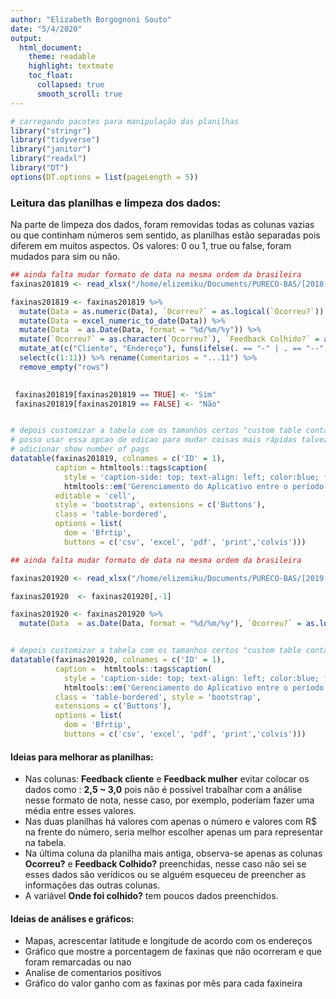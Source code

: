 ```yaml
---
author: "Elizabeth Borgognoni Souto"
date: "5/4/2020"
output: 
  html_document:
    theme: readable
    highlight: textmate
    toc_float:
      collapsed: true
      smooth_scroll: true
---
```


```r
# carregando pacotes para manipulação das planilhas
library("stringr")
library("tidyverse")
library("janitor")
library("readxl")
library("DT")
options(DT.options = list(pageLength = 5))
```


### Leitura das planilhas e limpeza dos dados:

Na parte de limpeza dos dados, foram removidas todas as colunas vazias ou que continham números sem sentido, as planilhas estão separadas pois diferem em muitos aspectos. Os valores: 0 ou 1, true ou false, foram mudados para sim ou não.

<!-- #### Planilha de dados das faxinas do Pureco de 2018 a 2019 -->
```r
## ainda falta mudar formato de data na mesma ordem da brasileira
faxinas201819 <- read_xlsx("/home/elizemiku/Documents/PURECO-BAS/[2018-2019]GerenciamentodoAplicativo.xlsx", skip = 1, col_names = TRUE)
```

<!-- #### Limpeza dos dados -->
```r
faxinas201819 <- faxinas201819 %>% 
  mutate(Data = as.numeric(Data), `Ocorreu?` = as.logical(`Ocorreu?`)) %>%
  mutate(Data = excel_numeric_to_date(Data)) %>% 
  mutate(Data  = as.Date(Data, format = "%d/%m/%y")) %>% 
  mutate(`Ocorreu?` = as.character(`Ocorreu?`), `Feedback Colhido?` = as.character(`Feedback Colhido?`)) %>%
  mutate_at(c("Cliente", "Endereço"), funs(ifelse(. == "-" | . == "--", NA, .))) %>%
  select(c(1:11)) %>% rename(Comentarios = "...11") %>% 
  remove_empty("rows") 
 
```

```r
 faxinas201819[faxinas201819 == TRUE] <- "Sim"
 faxinas201819[faxinas201819 == FALSE] <- "Não"
```

```r

```

```r
# depois customizar a tabela com os tamanhos certos "custom table container"
# posso usar essa opcao de edicao para mudar coisas mais rápidas talvez
# adicionar show number of pags
datatable(faxinas201819, colnames = c('ID' = 1), 
          caption = htmltools::tags$caption(
            style = 'caption-side: top; text-align: left; color:blue; font-size: 16px','Tabela 1: ', 
            htmltools::em('Gerenciamento do Aplicativo entre o período de 2018 a 2019.', )),
          editable = 'cell', 
          style = 'bootstrap', extensions = c('Buttons'), 
          class = 'table-bordered',
          options = list(
            dom = 'Bfrtip',
            buttons = c('csv', 'excel', 'pdf', 'print','colvis')))

```

<!-- #### Planilha de dados das faxinas do Pureco de 2019 a 2020 -->
```r

## ainda falta mudar formato de data na mesma ordem da brasileira

faxinas201920 <- read_xlsx("/home/elizemiku/Documents/PURECO-BAS/[2019-2020]GerenciamentodoAplicativo.xlsx", sheet = 2, skip = 1, col_names = TRUE)

faxinas201920  <- faxinas201920[,-1]

faxinas201920 <- faxinas201920 %>% 
  mutate(Data  = as.Date(Data, format = "%d/%m/%y"), `Ocorreu?` = as.logical(`Ocorreu?`))



```

```r
# depois customizar a tabela com os tamanhos certos "custom table container"
datatable(faxinas201920, colnames = c('ID' = 1),
          caption =  htmltools::tags$caption(
            style = 'caption-side: top; text-align: left; color:blue; font-size: 16px','Tabela 2: ', 
            htmltools::em('Gerenciamento do Aplicativo entre o período de 2019 a 2020.', )),
          class = 'table-bordered', style = 'bootstrap',
          extensions = c('Buttons'), 
          options = list(
            dom = 'Bfrtip',
            buttons = c('csv', 'excel', 'pdf', 'print','colvis')))
```


#### Ideias para melhorar as planilhas: 

- | Nas colunas: **Feedback cliente** e **Feedback mulher** evitar colocar os dados como : **2,5 ~ 3,0** pois não é possível trabalhar com a análise nesse formato de nota, nesse caso, por exemplo, poderíam fazer uma média entre esses valores.

- | Nas duas planilhas há valores com apenas o número e valores com R$ na frente do número, seria melhor escolher apenas um para representar na tabela. 

- | Na última coluna da planilha mais antiga, observa-se apenas as colunas **Ocorreu?** e **Feedback Colhido?** preenchidas, nesse caso não sei se esses dados são verídicos ou se alguém esqueceu de preencher as informações das outras  colunas.

- | A variável **Onde foi colhido?** tem poucos dados preenchidos.

#### Ideias de análises e gráficos:

- | Mapas, acrescentar latitude e longitude de acordo com os endereços
- | Gráfico que mostre a porcentagem de faxinas que não ocorreram e que foram remarcadas ou nao
- | Analise de comentarios positivos 
- | Gráfico do valor ganho com as faxinas por mês para cada faxineira 
